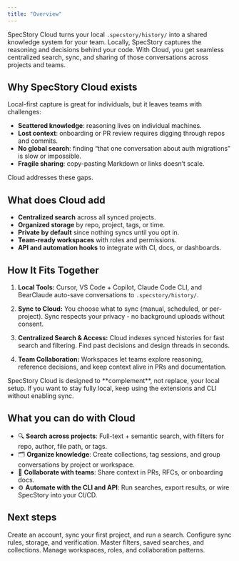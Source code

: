 ```yaml
---
title: "Overview"
---
```


SpecStory Cloud turns your local `.specstory/history/` into a shared knowledge system for your team.
Locally, SpecStory captures the reasoning and decisions behind your code. With Cloud, you get seamless centralized search, sync, and sharing of those conversations across projects and teams.

## Why SpecStory Cloud exists

Local-first capture is great for individuals, but it leaves teams with challenges:

- **Scattered knowledge**: reasoning lives on individual machines.
- **Lost context**: onboarding or PR review requires digging through repos and commits.
- **No global search**: finding “that one conversation about auth migrations” is slow or impossible.
- **Fragile sharing**: copy-pasting Markdown or links doesn’t scale.

Cloud addresses these gaps.

## What does Cloud add

- **Centralized search** across all synced projects.
- **Organized storage** by repo, project, tags, or time.
- **Private by default** since nothing syncs until you opt in.
- **Team-ready workspaces** with roles and permissions.
- **API and automation hooks** to integrate with CI, docs, or dashboards.

## How It Fits Together

1. **Local Tools:**  Cursor, VS Code + Copilot, Claude Code CLI, and BearClaude auto-save conversations to `.specstory/history/`.

2. **Sync to Cloud:**  You choose what to sync (manual, scheduled, or per-project). Sync respects your privacy - no background uploads without consent.

3. **Centralized Search & Access:**  Cloud indexes synced histories for fast search and filtering. Find past decisions and design threads in seconds.

4. **Team Collaboration:**  Workspaces let teams explore reasoning, reference decisions, and keep context alive in PRs and documentation.

<Tip>
SpecStory Cloud is designed to **complement**, not replace, your local setup. If you want to stay fully local, keep using the extensions and CLI without enabling sync.
</Tip>

## What you can do with Cloud

- 🔍 **Search across projects**: Full-text + semantic search, with filters for repo, author, file path, or tags.
- 🗂️ **Organize knowledge**: Create collections, tag sessions, and group conversations by project or workspace.
- 👥 **Collaborate with teams**: Share context in PRs, RFCs, or onboarding docs.
- ⚙️ **Automate with the CLI and API**: Run searches, export results, or wire SpecStory into your CI/CD.

## Next steps

<CardGroup>
  <Card title="Quickstart" icon="rocket" href="/cloud/quickstart">
    Create an account, sync your first project, and run a search.
  </Card>
  <Card title="Sync & Store" icon="arrow-down-up-across-line" href="/cloud/sync-and-store">
    Configure sync rules, storage, and verification.
  </Card>
  <Card title="Search & Organization" icon="magnifying-glass" href="/cloud/search-and-organization">
    Master filters, saved searches, and collections.
  </Card>
  <Card title="Teams & Sharing" icon="users" href="/cloud/teams-and-sharing">
    Manage workspaces, roles, and collaboration patterns.
  </Card>
</CardGroup>
